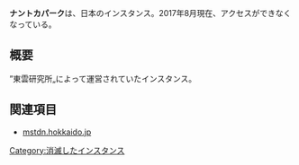 {{Infobox instance
| Name          = ナントカパーク
| Domain        = https://park.eldoom.me/
| Admin         = [https://park.eldoom.me/@yue ゆえさん]
| Country       = 日本
| Start         = 不明
| Kifu          = 不明
| Alias         = 不明
}}'''ナントカパーク'''は、日本のインスタンス。2017年8月現在、アクセスができなくなっている。

== 概要 ==
”東雲研究所„によって運営されていたインスタンス。

== 関連項目 ==
*[[mstdn.hokkaido.jp]]
{{DEFAULTSORT:なんとかはあく}}
[[Category:消滅したインスタンス]]